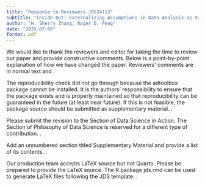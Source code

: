 ```yaml
---
title: "Response to Reviewers JDS24112"
subtitle: "Inside Out: Externalizing Assumptions in Data Analysis as Validation Checks"
author: "H. Sherry Zhang, Roger D. Peng"
date: "2025-07-08"
format: pdf
---
```



We would like to thank the reviewers and editor for taking the time to review our paper and provide constructive comments. Below is a point-by-point explanation of how we have changed the paper. Reviewers' comments are in normal text and **\textcolor{purple}{our responses are in red}**.

The reproducibility check did not go through because the adtoolbox package cannot be installed. It is the authors’ responsibility to ensure that the package exists and is properly maintained so that reproducibility can be guaranteed in the future (at least near future). If this is not feasible, the package source should be submitted as supplementary material. **\textcolor{purple}{}**.

Please submit the revision to the Section of Data Science in Action. The Section of Philosophy of Data Science is reserved for a different type of contribution. **\textcolor{purple}{Fixed}**.

Add an unnumbered section titled Supplementary Material and provide a list of its contents. **\textcolor{purple}{our responses are in red}**.

Our production team accepts LaTeX source but not Quarto. Please be prepared to provide the LaTeX source. The R package jds.rmd can be used to generate LaTeX files following the JDS template. **\textcolor{purple}{Fixed}**.
